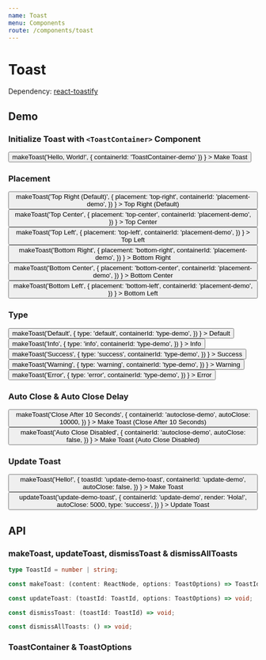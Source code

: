 ```yaml
---
name: Toast
menu: Components
route: /components/toast
---
```





# Toast

Dependency: [react-toastify](https://github.com/fkhadra/react-toastify)

## Demo

### Initialize Toast with `<ToastContainer>` Component

<Playground>
  <ToastContainer containerId="ToastContainer-demo" />
  <Button
    onClick={() =>
      makeToast('Hello, World!', { containerId: 'ToastContainer-demo' })
    }
  >
    Make Toast
  </Button>
</Playground>

### Placement

<Playground>
  <ToastContainer containerId="placement-demo" />
  <Container>
    <Button
      onClick={() =>
        makeToast('Top Right (Default)', {
          placement: 'top-right',
          containerId: 'placement-demo',
        })
      }
    >
      Top Right (Default)
    </Button>
    <Button
      onClick={() =>
        makeToast('Top Center', {
          placement: 'top-center',
          containerId: 'placement-demo',
        })
      }
    >
      Top Center
    </Button>
    <Button
      onClick={() =>
        makeToast('Top Left', {
          placement: 'top-left',
          containerId: 'placement-demo',
        })
      }
    >
      Top Left
    </Button>
    <Button
      onClick={() =>
        makeToast('Bottom Right', {
          placement: 'bottom-right',
          containerId: 'placement-demo',
        })
      }
    >
      Bottom Right
    </Button>
    <Button
      onClick={() =>
        makeToast('Bottom Center', {
          placement: 'bottom-center',
          containerId: 'placement-demo',
        })
      }
    >
      Bottom Center
    </Button>
    <Button
      onClick={() =>
        makeToast('Bottom Left', {
          placement: 'bottom-left',
          containerId: 'placement-demo',
        })
      }
    >
      Bottom Left
    </Button>
  </Container>
</Playground>

### Type

<Playground>
  <ToastContainer containerId="type-demo" />
  <Container>
    <Button
      onClick={() =>
        makeToast('Default', {
          type: 'default',
          containerId: 'type-demo',
        })
      }
    >
      Default
    </Button>
    <Button
      onClick={() =>
        makeToast('Info', {
          type: 'info',
          containerId: 'type-demo',
        })
      }
    >
      Info
    </Button>
    <Button
      onClick={() =>
        makeToast('Success', {
          type: 'success',
          containerId: 'type-demo',
        })
      }
    >
      Success
    </Button>
    <Button
      onClick={() =>
        makeToast('Warning', {
          type: 'warning',
          containerId: 'type-demo',
        })
      }
    >
      Warning
    </Button>
    <Button
      onClick={() =>
        makeToast('Error', {
          type: 'error',
          containerId: 'type-demo',
        })
      }
    >
      Error
    </Button>
  </Container>
</Playground>

### Auto Close & Auto Close Delay

<Playground>
  <ToastContainer containerId="autoclose-demo" />
  <Container>
    <Button
      onClick={() =>
        makeToast('Close After 10 Seconds', {
          containerId: 'autoclose-demo',
          autoClose: 10000,
        })
      }
    >
      Make Toast (Close After 10 Seconds)
    </Button>
    <Button
      onClick={() =>
        makeToast('Auto Close Disabled', {
          containerId: 'autoclose-demo',
          autoClose: false,
        })
      }
    >
      Make Toast (Auto Close Disabled)
    </Button>
  </Container>
</Playground>

### Update Toast

<Playground>
  <ToastContainer containerId="update-demo" />
  <Container>
    <Button
      onClick={() =>
        makeToast('Hello!', {
          toastId: 'update-demo-toast',
          containerId: 'update-demo',
          autoClose: false,
        })
      }
    >
      Make Toast
    </Button>
    <Button
      onClick={() =>
        updateToast('update-demo-toast', {
          containerId: 'update-demo',
          render: 'Hola!',
          autoClose: 5000,
          type: 'success',
        })
      }
    >
      Update Toast
    </Button>
  </Container>
</Playground>

## API

### makeToast, updateToast, dismissToast & dismissAllToasts

```ts
type ToastId = number | string;

const makeToast: (content: ReactNode, options: ToastOptions) => ToastId;

const updateToast: (toastId: ToastId, options: ToastOptions) => void;

const dismissToast: (toastId: ToastId) => void;

const dismissAllToasts: () => void;
```

### ToastContainer & ToastOptions

<Props of={ToastContainer} />
